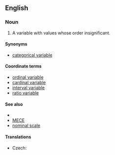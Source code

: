==English==

===Noun===
{{en-noun|sg=[[nominal]] [[variable]]}}

# {{statistics}} A variable with values whose order insignificant.
{{examples-right|examples=<u>Types of leaf arrangement<u><br>opposite, alternate, whorled<br><u>States of matter<u><br>solid, liquid, gas, plasma}}

====Synonyms====
* [[categorical variable]]

====Coordinate terms====
* [[ordinal variable]]
* [[cardinal variable]]
* [[interval variable]]
* [[ratio variable]]

====See also====
*{{pedialite|Levels of measurement}}
*[[MECE]]
*[[nominal scale]]

====Translations====
{{trans-top|nominal variable}}
* Czech: {{t-|cs|nominální proměnná|f}}
{{trans-mid}}
{{trans-bottom}}